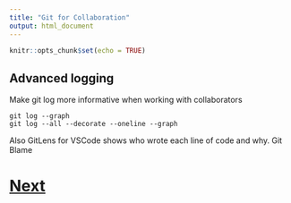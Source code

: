 ```yaml
---
title: "Git for Collaboration"
output: html_document
---
```


```r
knitr::opts_chunk$set(echo = TRUE)
```

## Advanced logging

Make git log more informative when working with collaborators

```
git log --graph
git log --all --decorate --oneline --graph
```

Also GitLens for VSCode shows who wrote each line of code and why.
Git Blame


# [Next](rebasing.html)
